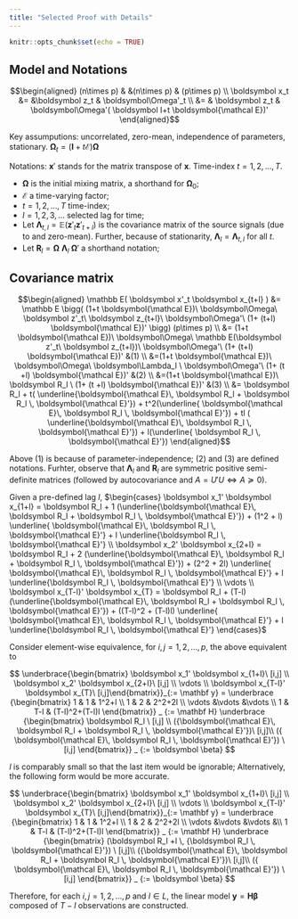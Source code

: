 ```yaml
---
title: "Selected Proof with Details"
---
```


```r
knitr::opts_chunk$set(echo = TRUE)
```

## Model and Notations

$$\begin{aligned} 
(n\times p) & &(n\times p) & (p\times p)
\\ \boldsymbol x_t &= &\boldsymbol z_t & \boldsymbol\Omega'_t
\\ &= & \boldsymbol z_t & \boldsymbol\Omega'( \boldsymbol I+t \boldsymbol{\mathcal E})'
\end{aligned}$$

Key assumputions: uncorrelated, zero-mean, independence of parameters, stationary. $\boldsymbol\Omega_t = ( \boldsymbol I+t \boldsymbol{\mathcal E}) \boldsymbol\Omega$

Notations: $\boldsymbol x'$ stands for the matrix transpose of $\boldsymbol x$. Time-index $t=1,2,\dots, T$.

- $\boldsymbol \Omega$ is the initial mixing matrix, a shorthand for $\boldsymbol \Omega_0$; 
- $\boldsymbol{\mathcal E}$ a time-varying factor; 
- $t=1,2,\dots, T$ time-index;
- $l=1,2,3,\dots$ selected lag for time;
- Let $\boldsymbol \Lambda_{t,l} = \mathbb E( \boldsymbol z'_t \boldsymbol z'_{t+l})$ is the covariance matrix of the source signals (due to and zero-mean). Further, because of stationarity, $\boldsymbol\Lambda_l = \boldsymbol\Lambda_{t,l}$ for all $t$.
- Let $\boldsymbol R_l = \boldsymbol\Omega\ \boldsymbol\Lambda_l  \ \boldsymbol\Omega'$ a shorthand notation;


## Covariance matrix

$$\begin{aligned} 
\mathbb E( \boldsymbol x'_t \boldsymbol x_{t+l} )
&= \mathbb E \bigg( (1+t \boldsymbol{\mathcal E})\ \boldsymbol\Omega\ \boldsymbol z'_t\ \boldsymbol z_{t+l}\ \boldsymbol\Omega'\ (1+ (t+l) \boldsymbol{\mathcal E})'  \bigg) (p\times p)
\\ &= (1+t \boldsymbol{\mathcal E})\ \boldsymbol\Omega\ \mathbb E(\boldsymbol z'_t\ \boldsymbol z_{t+l})\ \boldsymbol\Omega'\ (1+ (t+l) \boldsymbol{\mathcal E})' &(1)
\\ &=(1+t \boldsymbol{\mathcal E})\ \boldsymbol\Omega\ \boldsymbol\Lambda_l  \ \boldsymbol\Omega'\ (1+ (t +l) \boldsymbol{\mathcal E})' &(2)
\\ &=(1+t \boldsymbol{\mathcal E})\ \boldsymbol R_l  \ (1+ (t +l) \boldsymbol{\mathcal E})' &(3)
\\ &= \boldsymbol R_l + t( \underline{\boldsymbol{\mathcal E}\, \boldsymbol R_l + \boldsymbol R_l \, \boldsymbol{\mathcal E}'}) + t^2(\underline{ \boldsymbol{\mathcal E}\, \boldsymbol R_l \, \boldsymbol{\mathcal E}'}) + tl ( \underline{\boldsymbol{\mathcal E}\, \boldsymbol R_l \, \boldsymbol{\mathcal E}'}) + l(\underline{ \boldsymbol R_l \, \boldsymbol{\mathcal E}'})
\end{aligned}$$

Above (1) is because of parameter-independence; (2) and (3) are defined notations. Furhter, observe that $\boldsymbol\Lambda_l$ and $\boldsymbol R_l$ are symmetric positive semi-definite matrices (followed by autocovariance and $A=U'U \Leftrightarrow A \succeq 0$).

Given a pre-defined lag $l$, $\begin{cases} \boldsymbol x_1' \boldsymbol x_{1+l} = \boldsymbol R_l + 1  (\underline{\boldsymbol{\mathcal E}\, \boldsymbol R_l + \boldsymbol R_l \, \boldsymbol{\mathcal E}'}) + (1^2 + l) \underline{ \boldsymbol{\mathcal E}\, \boldsymbol R_l \, \boldsymbol{\mathcal E}'} + l \underline{\boldsymbol R_l \, \boldsymbol{\mathcal E}'} \\ \boldsymbol x_2' \boldsymbol x_{2+l} = \boldsymbol R_l + 2  (\underline{\boldsymbol{\mathcal E}\, \boldsymbol R_l + \boldsymbol R_l \, \boldsymbol{\mathcal E}'}) + (2^2 + 2l) \underline{ \boldsymbol{\mathcal E}\, \boldsymbol R_l \, \boldsymbol{\mathcal E}'} + l \underline{\boldsymbol R_l \, \boldsymbol{\mathcal E}'} \\ \vdots \\ \boldsymbol x_{T-l}' \boldsymbol x_{T} = \boldsymbol R_l + (T-l)  (\underline{\boldsymbol{\mathcal E}\, \boldsymbol R_l + \boldsymbol R_l \, \boldsymbol{\mathcal E}'}) + ((T-l)^2 + (T-l)l) \underline{ \boldsymbol{\mathcal E}\, \boldsymbol R_l \, \boldsymbol{\mathcal E}'} + l \underline{\boldsymbol R_l \, \boldsymbol{\mathcal E}'} \end{cases}$

Consider element-wise equivalence, for $i,j=1,2,\dots, p$, the above equivalent to

$$
\underbrace{\begin{bmatrix} \boldsymbol x_1' \boldsymbol x_{1+l}\ [i,j] \\ \boldsymbol x_2' \boldsymbol x_{2+l}\ [i,j] \\ \vdots \\ \boldsymbol x_{T-l}' \boldsymbol x_{T}\  [i,j]\end{bmatrix}}_{:= \mathbf y}
= \underbrace {\begin{bmatrix} 1 & 1 & 1^2+l  \\  1 & 2 & 2^2+2l  \\ \vdots &\vdots &\vdots  \\  1 & T-l & (T-l)^2+(T-l)l \end{bmatrix}} _ {:= \mathbf H}  
\underbrace {\begin{bmatrix} \boldsymbol R_l \ [i,j] \\ ({\boldsymbol{\mathcal E}\, \boldsymbol R_l + \boldsymbol R_l \, \boldsymbol{\mathcal E}'})\ [i,j]\\ ({ \boldsymbol{\mathcal E}\, \boldsymbol R_l \, \boldsymbol{\mathcal E}'}) \ [i,j] \end{bmatrix}} _ {:= \boldsymbol \beta}
$$

$l$ is comparably small so that the last item would be ignorable; Alternatively, the following form would be more accurate.

$$
\underbrace{\begin{bmatrix} \boldsymbol x_1' \boldsymbol x_{1+l}\ [i,j] \\ \boldsymbol x_2' \boldsymbol x_{2+l}\ [i,j] \\ \vdots \\ \boldsymbol x_{T-l}' \boldsymbol x_{T}\  [i,j]\end{bmatrix}}_{:= \mathbf y}
= \underbrace {\begin{bmatrix} 1 & 1 & 1^2+l \\  1 & 2 & 2^2+2l \\ \vdots &\vdots &\vdots &\\  1 & T-l & (T-l)^2+(T-l)l \end{bmatrix}} _ {:= \mathbf H}  
\underbrace {\begin{bmatrix} (\boldsymbol R_l  +l \, {\boldsymbol R_l \, \boldsymbol{\mathcal E}'}) \ [i,j]\\ ({\boldsymbol{\mathcal E}\, \boldsymbol R_l + \boldsymbol R_l \, \boldsymbol{\mathcal E}'})\ [i,j]\\ ({ \boldsymbol{\mathcal E}\, \boldsymbol R_l \, \boldsymbol{\mathcal E}'}) \ [i,j] \end{bmatrix}} _ {:= \boldsymbol \beta}
$$

Therefore, for each $i,j = 1,2,\dots, p$ and $l\in L$, the linear model $\mathbf y = \mathbf H \boldsymbol \beta$ composed of $T-l$ observations are constructed.
